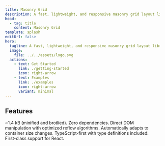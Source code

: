 ```yaml
---
title: Masonry Grid
description: A fast, lightweight, and responsive masonry grid layout library.
head:
  - tag: title
    content: Masonry Grid
template: splash
editUrl: false
hero:
  tagline: A fast, lightweight, and responsive masonry grid layout library.
  image:
    file: ../../assets/logo.svg
  actions:
    - text: Get Started
      link: ./getting-started
      icon: right-arrow
    - text: Examples
      link: ./examples
      icon: right-arrow
      variant: minimal
---
```



## Features

<CardGrid stagger>
  <Card title='Lightweight' icon='seti:maven'>
    ~1.4 kB (minified and brotlied). Zero dependencies.
  </Card>
  <Card title='Fast' icon='rocket'>
    Direct DOM manipulation with optimized reflow algorithms.
  </Card>
  <Card title='Responsive' icon='phone'>
    Automatically adapts to container size changes.
  </Card>
  <Card title='TypeScript' icon='seti:tsconfig'>
    TypeScript-first with type definitions included.
  </Card>
  <Card title='Framework Support' icon='seti:react'>
    First-class support for React.
  </Card>
</CardGrid>

